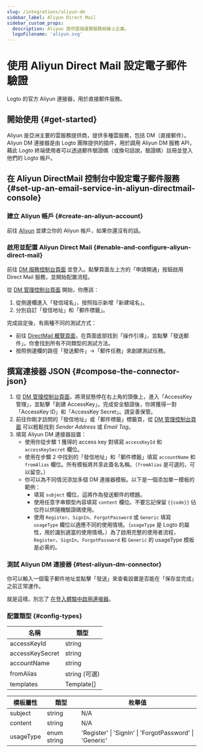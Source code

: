 ```yaml
---
slug: /integrations/aliyun-dm
sidebar_label: Aliyun Direct Mail
sidebar_custom_props:
  description: Aliyun 提供雲端運算服務給線上企業。
  logoFilename: 'aliyun.svg'
---
```



# 使用 Aliyun Direct Mail 設定電子郵件驗證

Logto 的官方 Aliyun 連接器，用於直接郵件服務。

<GuideTip />

## 開始使用 \{#get-started}

Aliyun 是亞洲主要的雲服務提供商，提供多種雲服務，包括 DM（直接郵件）。Aliyun DM 連接器是由 Logto 團隊提供的插件，用於調用 Aliyun DM 服務 API，藉此 Logto 終端使用者可以透過郵件驗證碼（或換句話說，驗證碼）註冊並登入他們的 Logto 帳戶。

## 在 Aliyun DirectMail 控制台中設定電子郵件服務 \{#set-up-an-email-service-in-aliyun-directmail-console}

### 建立 Aliyun 帳戶 \{#create-an-aliyun-account}

前往 [Aliyun](https://aliyun.com/) 並建立你的 Aliyun 帳戶，如果你還沒有的話。

### 啟用並配置 Aliyun Direct Mail \{#enable-and-configure-aliyun-direct-mail}

前往 [DM 服務控制台頁面](https://www.aliyun.com/product/directmail) 並登入。點擊頁面左上方的「申請開通」按鈕啟用 Direct Mail 服務，並開始配置流程。

從 [DM 管理控制台頁面](https://dm.console.aliyun.com/) 開始，你應該：

1. 從側邊欄進入「發信域名」，按照指示新增「新建域名」。
2. 分別自訂「發信地址」和「郵件標籤」。

完成設定後，有兩種不同的測試方式：

- 前往 [DirectMail 概覽頁面](https://dm.console.aliyun.com/)，在頁面底部找到「操作引導」，並點擊「發送郵件」。你會找到所有不同類型的測試方法。
- 按照側邊欄的路徑「發送郵件」->「郵件任務」來創建測試任務。

## 撰寫連接器 JSON \{#compose-the-connector-json}

1. 從 [DM 管理控制台頁面](https://dm.console.aliyun.com/)，將滑鼠懸停在右上角的頭像上，進入「AccessKey 管理」，並點擊「創建 AccessKey」。完成安全驗證後，你將獲得一對「AccessKey ID」和「AccessKey Secret」。請妥善保管。
2. 前往你剛才訪問的「發信地址」或「郵件標籤」標籤頁，從 [DM 管理控制台頁面](https://dm.console.aliyun.com/) 可以輕鬆找到 _Sender Address_ 或 _Email Tag_。
3. 填寫 Aliyun DM 連接器設置：
   - 使用你從步驟 1 獲得的 access key 對填寫 `accessKeyId` 和 `accessKeySecret` 欄位。
   - 使用在步驟 2 中找到的「發信地址」和「郵件標籤」填寫 `accountName` 和 `fromAlias` 欄位。所有模板將共享此簽名名稱。（`fromAlias` 是可選的，可以留空。）
   - 你可以為不同情況添加多個 DM 連接器模板。以下是一個添加單一模板的範例：
     - 填寫 `subject` 欄位，這將作為發送郵件的標題。
     - 使用任意字串類型內容填寫 `content` 欄位。不要忘記保留 `{{code}}` 佔位符以供隨機驗證碼使用。
     - 使用 `Register`、`SignIn`、`ForgotPassword` 或 `Generic` 填寫 `usageType` 欄位以適應不同的使用情境。（`usageType` 是 Logto 的屬性，用於識別適當的使用情境。）為了啟用完整的使用者流程，`Register`、`SignIn`、`ForgotPassword` 和 `Generic` 的 usageType 模板是必需的。

### 測試 Aliyun DM 連接器 \{#test-aliyun-dm-connector}

你可以輸入一個電子郵件地址並點擊「發送」來查看設置是否能在「保存並完成」之前正常運作。

就是這樣。別忘了 [在登入體驗中啟用連接器](/connectors/email-connectors/#enable-email-sign-up-or-sign-in)。

### 配置類型 \{#config-types}

| 名稱            | 類型          |
| --------------- | ------------- |
| accessKeyId     | string        |
| accessKeySecret | string        |
| accountName     | string        |
| fromAlias       | string (可選) |
| templates       | Template[]    |

| 模板屬性  | 類型        | 枚舉值                                                  |
| --------- | ----------- | ------------------------------------------------------- |
| subject   | string      | N/A                                                     |
| content   | string      | N/A                                                     |
| usageType | enum string | 'Register' \| 'SignIn' \| 'ForgotPassword' \| 'Generic' |
